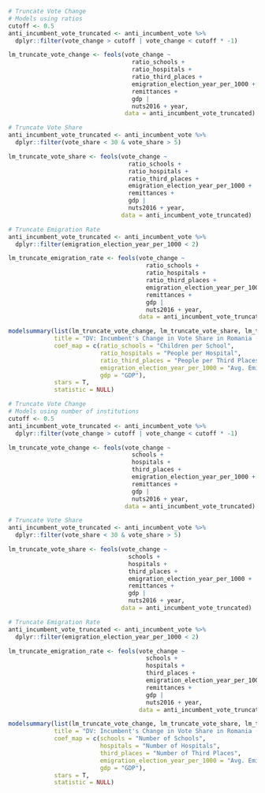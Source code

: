 <!-- ## Modelling with Truncated Data -->

<!-- Do models improve when truncating parts of the data? I truncate the data in three different ways to explore if results vary. Model 1 uses data where observations with a small vote change, between $-0.5$ and $0.5$, are removed. This is done to see if extreme vote change values lead to more significant results. Model 2 uses data in which observations with extremely high (over $30\%$) and extremely low (under $5\%$) vote shares are removed. Model 3 uses data where high levels of emigration rates (above 2 per 1000 inhabitants) are removed. Both models 2 and 3 attempt to remove outliers in order to build models with higher validity. -->

```r
# Truncate Vote Change
# Models using ratios
cutoff <- 0.5
anti_incumbent_vote_truncated <- anti_incumbent_vote %>% 
  dplyr::filter(vote_change > cutoff | vote_change < cutoff * -1)

lm_truncate_vote_change <- feols(vote_change ~
                                   ratio_schools +
                                   ratio_hospitals +
                                   ratio_third_places +
                                   emigration_election_year_per_1000 +
                                   remittances +
                                   gdp | 
                                   nuts2016 + year,
                                 data = anti_incumbent_vote_truncated)

# Truncate Vote Share
anti_incumbent_vote_truncated <- anti_incumbent_vote %>% 
  dplyr::filter(vote_share < 30 & vote_share > 5)

lm_truncate_vote_share <- feols(vote_change ~
                                  ratio_schools +
                                  ratio_hospitals +
                                  ratio_third_places +
                                  emigration_election_year_per_1000 +
                                  remittances +
                                  gdp | 
                                  nuts2016 + year,
                                data = anti_incumbent_vote_truncated)

# Truncate Emigration Rate
anti_incumbent_vote_truncated <- anti_incumbent_vote %>% 
  dplyr::filter(emigration_election_year_per_1000 < 2)

lm_truncate_emigration_rate <- feols(vote_change ~
                                       ratio_schools +
                                       ratio_hospitals +
                                       ratio_third_places +
                                       emigration_election_year_per_1000 +
                                       remittances +
                                       gdp | 
                                       nuts2016 + year,
                                     data = anti_incumbent_vote_truncated)
```

```r
modelsummary(list(lm_truncate_vote_change, lm_truncate_vote_share, lm_truncate_emigration_rate),
             title = "DV: Incumbent's Change in Vote Share in Romania (Truncated Data)",
             coef_map = c(ratio_schools = "Children per School",
                          ratio_hospitals = "People per Hospital",
                          ratio_third_places = "People per Third Places",
                          emigration_election_year_per_1000 = "Avg. Emigration between Elections",
                          gdp = "GDP"),
             stars = T,
             statistic = NULL)
```

```r
# Truncate Vote Change
# Models using number of institutions
cutoff <- 0.5
anti_incumbent_vote_truncated <- anti_incumbent_vote %>% 
  dplyr::filter(vote_change > cutoff | vote_change < cutoff * -1)

lm_truncate_vote_change <- feols(vote_change ~
                                   schools +
                                   hospitals +
                                   third_places +
                                   emigration_election_year_per_1000 +
                                   remittances +
                                   gdp | 
                                   nuts2016 + year,
                                 data = anti_incumbent_vote_truncated)

# Truncate Vote Share
anti_incumbent_vote_truncated <- anti_incumbent_vote %>% 
  dplyr::filter(vote_share < 30 & vote_share > 5)

lm_truncate_vote_share <- feols(vote_change ~
                                  schools +
                                  hospitals +
                                  third_places +
                                  emigration_election_year_per_1000 +
                                  remittances +
                                  gdp | 
                                  nuts2016 + year,
                                data = anti_incumbent_vote_truncated)

# Truncate Emigration Rate
anti_incumbent_vote_truncated <- anti_incumbent_vote %>% 
  dplyr::filter(emigration_election_year_per_1000 < 2)

lm_truncate_emigration_rate <- feols(vote_change ~
                                       schools +
                                       hospitals +
                                       third_places +
                                       emigration_election_year_per_1000 +
                                       remittances +
                                       gdp | 
                                       nuts2016 + year,
                                     data = anti_incumbent_vote_truncated)
```

```r
modelsummary(list(lm_truncate_vote_change, lm_truncate_vote_share, lm_truncate_emigration_rate),
             title = "DV: Incumbent's Change in Vote Share in Romania (Truncated Data)",
             coef_map = c(schools = "Number of Schools",
                          hospitals = "Number of Hospitals",
                          third_places = "Number of Third Places",
                          emigration_election_year_per_1000 = "Avg. Emigration between Elections",
                          gdp = "GDP"),
             stars = T,
             statistic = NULL)
```

<!-- Model results using truncated data are shown in Tables 13 and 14. The models in Table 13 use ratios as independent variables, models in Table 14 use numbers of institutions. -->

<!-- None of the truncated models show particularly promising results, apart model 1 when using actual numbers of institutions (see Table 14). As with the non-truncated data, the number of schools and incumbent change in vote share are positively associated, with a decrease in schools going hand in hand with a decrease in incumbent vote share. All other coefficients from all other models using truncated data do not display statistically significant results. Also as with the non-truncated data, the control variable for emigration displays highly significant and strong effects, with an increase in emigration being associated with a decrease in incumbent vote share. -->
